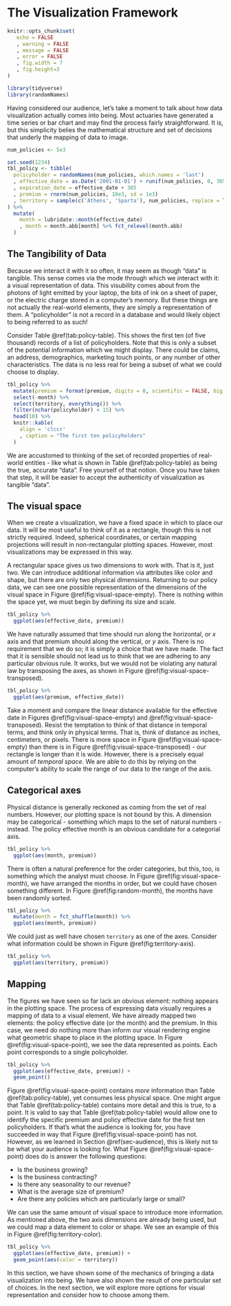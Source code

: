 # The Visualization Framework

```r
knitr::opts_chunk$set(
   echo = FALSE
   , warning = FALSE
   , message = FALSE
   , error = FALSE
   , fig.width = 7
   , fig.height=3
)

library(tidyverse)
library(randomNames)
```

Having considered our audience, let's take a moment to talk about how data visualization actually comes into being. Most actuaries have generated a time series or bar chart and may find the process fairly straightforward. It is, but this simplicity belies the mathematical structure and set of decisions that underly the mapping of data to image.

```r
num_policies <- 5e3

set.seed(1234)
tbl_policy <- tibble(
  policyholder = randomNames(num_policies, which.names = 'last')
  , effective_date = as.Date('2001-01-01') + runif(num_policies, 0, 365)
  , expiration_date = effective_date + 365
  , premium = rnorm(num_policies, 10e3, sd = 1e3)
  , territory = sample(c('Athens', 'Sparta'), num_policies, replace = TRUE)
) %>% 
  mutate(
    month = lubridate::month(effective_date)
    , month = month.abb[month] %>% fct_relevel(month.abb)
  )
```

## The Tangibility of Data

Because we interact it with it so often, it may seem as though "data" is tangible. This sense comes via the mode through which we interact with it: a visual representation of data. This visubility comes about from the photons of light emitted by your laptop, the bits of ink on a sheet of paper, or the electric charge stored in a computer's memory. But these things are not actually the real-world elements, they are simply a representation of them. A "policyholder" is not a record in a database and would likely object to being referred to as such! 

Consider Table \@ref(tab:policy-table). This shows the first ten (of five thousand) records of a list of policyholders. Note that this is only a subset of the potential information which we might display. There could be claims, an address, demographics, marketing touch points, or any number of other characteristics. The data is no less real for being a subset of what we could choose to display.

```r
tbl_policy %>% 
  mutate(premium = format(premium, digits = 0, scientific = FALSE, big.mark = ",")) %>% 
  select(-month) %>% 
  select(territory, everything()) %>% 
  filter(nchar(policyholder) < 15) %>% 
  head(10) %>% 
  knitr::kable(
    align = 'clccr'
    , caption = "The first ten policyholders"
  )
```

We are accustomed to thinking of the set of recorded properties of real-world entities - like what is shown in Table \@ref(tab:policy-table) as being the true, accurate "data". Free yourself of that notion. Once you have taken that step, it will be easier to accept the authenticity of visualization as tangible "data".

## The visual space

When we create a visualization, we have a fixed space in which to place our data. It will be most useful to think of it as a rectangle, though this is not strictly required. Indeed, spherical coordinates, or certain mapping projections will result in non-rectangular plotting spaces. However, most visualizations may be expressed in this way.

A rectangular space gives us two dimensions to work with. That is it, just two. We can introduce additional information via attributes like color and shape, but there are only two physical dimensions. Returning to our policy data, we can see one possible representation of the dimensions of the visual space in Figure \@ref(fig:visual-space-empty). There is nothing within the space yet, we must begin by defining its size and scale.

```r
tbl_policy %>% 
  ggplot(aes(effective_date, premium))
```

We have naturally assumed that time should run along the horizontal, or $x$ axis and that premium should along the vertical, or $y$ axis. There is no requirement that we do so; it is simply a choice that we have made. The fact that it is sensible should not lead us to think that we are adhering to any particular obvious rule. It works, but we would not be violating any natural law by transposing the axes, as shown in Figure \@ref(fig:visual-space-transposed).

```r
tbl_policy %>% 
  ggplot(aes(premium, effective_date))
```

Take a moment and compare the linear distance available for the effective date in Figures \@ref(fig:visual-space-empty) and \@ref(fig:visual-space-transposed). Resist the temptation to think of that distance in temporal terms, and think only in physical terms. That is, think of distance as inches, centimeters, or pixels. There is more space in Figure \@ref(fig:visual-space-empty) than there is in Figure \@ref(fig:visual-space-transposed) - our rectangle is longer than it is wide. However, there is a precisely equal amount of _temporal space_. We are able to do this by relying on the computer's ability to scale the range of our data to the range of the axis. 

## Categorical axes

Physical distance is generally reckoned as coming from the set of real numbers. However, our plotting space is not bound by this. A dimension may be categorical - something which maps to the set of natural numbers - instead. The policy effective month is an obvious candidate for a categorial axis.

```r
tbl_policy %>% 
  ggplot(aes(month, premium))
```

There is often a natural preference for the order categories, but this, too, is something which the analyst must choose. In Figure \@ref(fig:visual-space-month), we have arranged the months in order, but we could have chosen something different. In Figure \@ref(fig:random-month), the months have been randomly sorted.

```r
tbl_policy %>% 
  mutate(month = fct_shuffle(month)) %>% 
  ggplot(aes(month, premium))
```

We could just as well have chosen `territory` as one of the axes. Consider what information could be shown in Figure \@ref(fig:territory-axis).

```r
tbl_policy %>% 
  ggplot(aes(territory, premium))
```

## Mapping 

The figures we have seen so far lack an obvious element: nothing appears in the plotting space. The process of expressing data visually requires a mapping of data to a visual element. We have already mapped two elements: the policy effective date (or the month) and the premium. In this case, we need do nothing more than inform our visual rendering engine what geometric shape to place in the plotting space. In Figure \@ref(fig:visual-space-point), we see the data represented as points. Each point corresponds to a single policyholder.

```r
tbl_policy %>% 
  ggplot(aes(effective_date, premium)) + 
  geom_point()
```

Figure \@ref(fig:visual-space-point) contains _more_ information than Table \@ref(tab:policy-table), yet consumes less physical space. One might argue that Table \@ref(tab:policy-table) contains more detail and this is true, to a point. It is valid to say that Table \@ref(tab:policy-table) would allow one to identify the specific premium and policy effective date for the first ten policyholders. If that's what the audience is looking for, you have succeeded in way that Figure \@ref(fig:visual-space-point) has not. However, as we learned in Section \@ref(sec-audience), this is likely not to be what your audience is looking for. What Figure \@ref(fig:visual-space-point) does do is answer the following questions:

* Is the business growing? 
* Is the business contracting?
* Is there any seasonality to our revenue?
* What is the average size of premium?
* Are there any policies which are particularly large or small?

We can use the same amount of visual space to introduce more information. As mentioned above, the two axis dimensions are already being used, but we could map a data element to color or shape. We see an example of this in Figure \@ref(fig:territory-color).

```r
tbl_policy %>% 
  ggplot(aes(effective_date, premium)) + 
  geom_point(aes(color = territory))
```

In this section, we have shown some of the mechanics of bringing a data visualization into being. We have also shown the result of one particular set of choices. In the next section, we will explore more options for visual representation and consider how to choose among them.